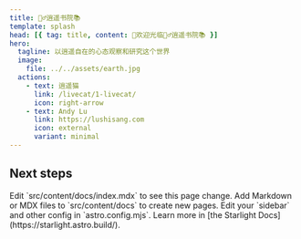 ```yaml
---
title: 🧚‍♂️逍遥书院📚
template: splash
head: [{ tag: title, content: 👏欢迎光临🧚‍♂️逍遥书院📚 }]
hero:
  tagline: 以逍遥自在的心态观察和研究这个世界
  image:
    file: ../../assets/earth.jpg
  actions:
    - text: 逍遥猫
      link: /livecat/1-livecat/
      icon: right-arrow
    - text: Andy Lu
      link: https://lushisang.com
      icon: external
      variant: minimal
---
```



## Next steps

<CardGrid stagger>
	<Card title="Update content" icon="pencil">
		Edit `src/content/docs/index.mdx` to see this page change.
	</Card>
	<Card title="Add new content" icon="add-document">
		Add Markdown or MDX files to `src/content/docs` to create new pages.
	</Card>
	<Card title="Configure your site" icon="setting">
		Edit your `sidebar` and other config in `astro.config.mjs`.
	</Card>
	<Card title="Read the docs" icon="open-book">
		Learn more in [the Starlight Docs](https://starlight.astro.build/).
	</Card>
</CardGrid>

